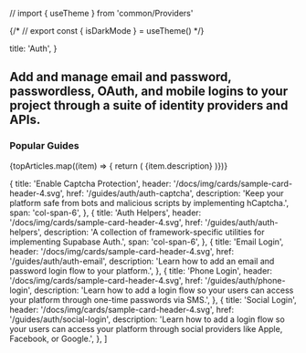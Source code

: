 // import { useTheme } from 'common/Providers'

{/* // export const { isDarkMode } = useTheme() */}

  title: 'Auth',
}

## Add and manage email and password, passwordless, OAuth, and mobile logins to your project through a suite of identity providers and APIs.

### Popular Guides

<div className="grid grid-cols-12 gap-6 not-prose">
  {topArticles.map((item) => {
    return (
      <Link
        href={`/${item.href}`}
        key={item.title}
        passHref
      >
        <a className={item.span ?? 'col-span-4'}>
          <GlassPanel
            title={item.title}
            header="/docs/img/cards/sample-card-header-4.svg"
            span="col-span-6"
            background={false}
            //* isDarkMode={isDarkMode}
          >
            {item.description}
          </GlassPanel>
        </a>
      </Link>
    )})}

</div>

  {
    title: 'Enable Captcha Protection',
    header: '/docs/img/cards/sample-card-header-4.svg',
    href: '/guides/auth/auth-captcha',
    description: 'Keep your platform safe from bots and malicious scripts by implementing hCaptcha.',
    span: 'col-span-6',
  },
  {
    title: 'Auth Helpers',
    header: '/docs/img/cards/sample-card-header-4.svg',
    href: '/guides/auth/auth-helpers',
    description: 'A collection of framework-specific utilities for implementing Supabase Auth.',
    span: 'col-span-6',
  },
  {
    title: 'Email Login',
    header: '/docs/img/cards/sample-card-header-4.svg',
    href: '/guides/auth/auth-email',
    description: 'Learn how to add an email and password login flow to your platform.',
  },
  {
    title: 'Phone Login',
    header: '/docs/img/cards/sample-card-header-4.svg',
    href: '/guides/auth/phone-login',
    description: 'Learn how to add a login flow so your users can access your platform through one-time passwords via SMS.',
  },
  {
    title: 'Social Login',
    header: '/docs/img/cards/sample-card-header-4.svg',
    href: '/guides/auth/social-login',
    description: 'Learn how to add a login flow so your users can access your platform through social providers like Apple, Facebook, or Google.',
  },
]



